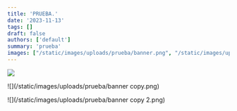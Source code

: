 ```yaml
---
title: 'PRUEBA.'
date: '2023-11-13'
tags: []
draft: false
authors: ['default']
summary: 'prueba'
images: ["/static/images/uploads/prueba/banner.png", "/static/images/uploads/prueba/banner copy.png", "/static/images/uploads/prueba/banner copy 2.png"]
---
```


![](/static/images/uploads/prueba/banner.png)


![](/static/images/uploads/prueba/banner copy.png)


![](/static/images/uploads/prueba/banner copy 2.png)